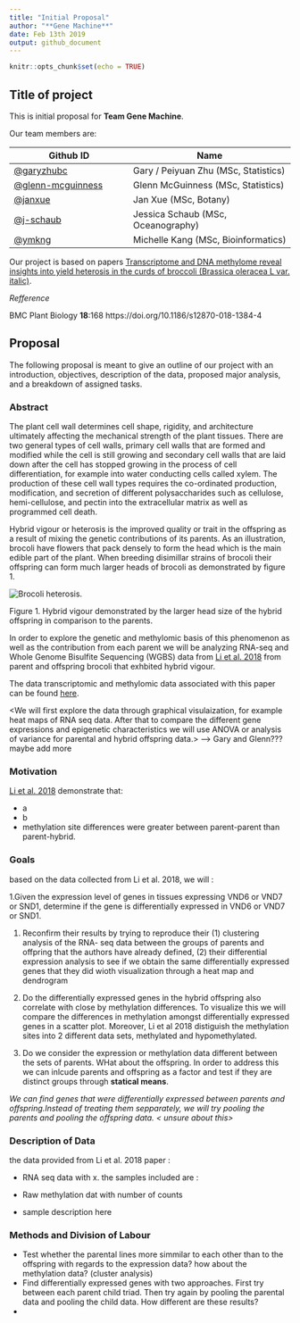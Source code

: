 ```yaml
---
title: "Initial Proposal"
author: "**Gene Machine**"
date: Feb 13th 2019
output: github_document
---
```


```r
knitr::opts_chunk$set(echo = TRUE)
```

## Title of project

This is initial proposal for **Team Gene Machine**.

Our team members are: 

Github ID |  Name
---------|------------
[@garyzhubc](https://github.com/garyzhubc) | Gary / Peiyuan Zhu (MSc, Statistics)
[@glenn-mcguinness](https://github.com/glenn-mcguinness) | Glenn McGuinness (MSc, Statistics)
[@janxue](https://github.com/janxue) | Jan Xue (MSc, Botany)
[@j-schaub](https://github.com/j-schaub) | Jessica Schaub (MSc, Oceanography)
[@ymkng](https://github.com/ymkng) | Michelle Kang (MSc, Bioinformatics)


Our project is based on papers [Transcriptome and DNA methylome reveal insights into yield heterosis in the curds of broccoli (Brassica oleracea L var. italic)](https://bmcplantbiol.biomedcentral.com/articles/10.1186/s12870-018-1384-4?fbclid=IwAR3glcIlScIMQzxMjWtuaDowqrv7DlZbzAjrTAiHRlXkRfWdyfWgt_BqCW4).

*Refference*

BMC Plant Biology **18**:168
https://doi.org/10.1186/s12870-018-1384-4

## Proposal

The following proposal is meant to give an outline of our project with an introduction, objectives, description of the data, proposed major analysis, and a breakdown of assigned tasks.

### Abstract

The plant cell wall determines cell shape, rigidity, and architecture ultimately affecting the mechanical strength of the plant tissues. There are two general types of cell walls, primary cell walls that are formed and modified while the cell is still growing and secondary cell walls that are laid down after the cell has stopped growing in the process of cell differentiation, for example into water conducting cells called xylem. <insert differences between the various cells with secondary cell walls> The production of these cell wall types requires the co-ordinated production, modification, and secretion of different polysaccharides such as cellulose, hemi-cellulose, and pectin into the extracellular matrix as well as programmed cell death.


Hybrid vigour or heterosis is the improved quality or trait in the offspring as a result of mixing the genetic contributions of its parents. As an illustration, brocoli have flowers that pack densely to form the head which is the main edible part of the plant. When breeding disimillar strains of brocoli their offspring can form much larger heads of brocoli as demonstrated by figure 1. 

![Brocoli heterosis](https://scontent.fyka1-1.fna.fbcdn.net/v/t1.0-9/49213408_10218077757916241_2440798217458155520_n.jpg?_nc_cat=111&_nc_ht=scontent.fyka1-1.fna&oh=d67a2a1ec54157595a7320d8cbed3bc3&oe=5CFB074F).

Figure 1. Hybrid vigour demonstrated by the larger head size of the hybrid offspring in comparison to the parents.

In order to explore the genetic and methylomic basis of this phenomenon as well as the contribution from each parent we will be analyzing RNA-seq and Whole Genome Bisulfite Sequencing (WGBS) data from [Li et al. 2018](https://bmcplantbiol.biomedcentral.com/articles/10.1186/s12870-018-1384-4) from parent and offspring brocoli that exhbited hybrid vigour. 
 
The data transcriptomic and methylomic data associated with this paper can be found [here](https://static-content.springer.com/esm/art%3A10.1186%2Fs12870-018-1384-4/MediaObjects/12870_2018_1384_MOESM2_ESM.zip).

<We will first explore the data through graphical visulaization, for example heat maps of RNA seq data. After that to compare the different gene expressions and epigenetic characteristics we will use ANOVA or analysis of variance for parental and hybrid offspring data.> --> Gary and Glenn??? maybe add more


### Motivation 

[Li et al. 2018](https://bmcplantbiol.biomedcentral.com/articles/10.1186/s12870-018-1384-4) demonstrate that:

- a
- b
- methylation site differences were greater between parent-parent than parent-hybrid.

### Goals

based on the data collected from Li et al. 2018, we will :

1.Given the expression level of genes in tissues expressing VND6 or VND7 or SND1, determine if the gene is differentially expressed in VND6 or VND7 or SND1.

1. Reconfirm their results by trying to reproduce their (1) clustering analysis of the RNA- seq data between the groups of parents and offpring that the authors have already defined, (2) their differential expression analysis to see if we obtain the same differentially expressed genes that they did wioth visualization through a heat map and dendrogram

2. Do the differentially expressed genes in the hybrid offspring also correlate with close by methylation differences. To visualize this we will compare the differences in methylation amongst differentially expressed genes in a scatter plot. Moreover, Li et al 2018 distiguish the methylation sites into 2 different data sets, methylated and hypomethylated.

3. Do we consider the expression or methylation data different between the sets of parents. WHat about the offspring. In order to address this we can inlcude parents and offspring as a factor and test if they are distinct groups through **statical means**. 

*We can find genes that were differentially expressed between parents and offspring.Instead of treating them sepparately, we will try pooling the parents and pooling the offspring data. < unsure about this>*


### Description of Data

the data provided from Li et al. 2018 paper :

- RNA seq data with x. the samples included are :


- Raw methylation dat with number of counts
- sample description here



### Methods and Division of Labour

- Test whether the parental lines more simmilar to each other than to the offspring with regards to the expression data? how about the methylation data? (cluster analysis)
- Find differentially expressed genes with two approaches. First try between each parent child triad. Then try again by pooling the parental data and pooling the child data. How different are these results?
- 